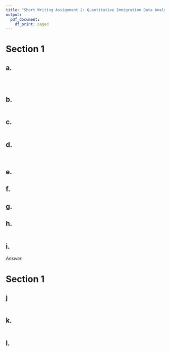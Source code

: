 ---
title: "Short Writing Assignment 2: Quantitative Immigration Data Analysis - Answer Sheet"
output:
  pdf_document:
    df_print: paged
---

# Section 1

## a.  

```{r}

```

```{r}

```

```{r}

```

## b.  

```{r}

```

## c.  

```{r}

```

## d.  

```{r}

```

```{r}

```


## e.  

>

## f.  

>

## g.  

>


## h.  

```{r}

```

## i.  

*Answer:*

# Section 1

## j

```{r}

```

## k. 

```{r}

```

## l. 

```{r}

```


